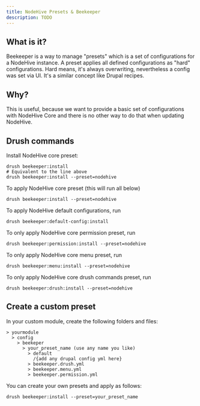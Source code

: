 ```yaml
---
title: NodeHive Presets & Beekeeper
description: TODO
---
```


## What is it?
Beekeeper is a way to manage "presets" which is a set of configurations for a NodeHive instance. A preset applies all defined configurations as "hard" configurations. Hard means, it's always overwriting, nevertheless a config was set via UI. It's a similar concept like Drupal recipes.

## Why?
This is useful, because we want to provide a basic set of configurations with NodeHive Core and there is no other way to do that when updating NodeHive.

## Drush commands

Install NodeHive core preset:
```
drush beekeeper:install
# Equivalent to the line above
drush beekeeper:install --preset=nodehive
```


To apply NodeHive core preset (this will run all below)
```
drush beekeeper:install --preset=nodehive
```

To apply NodeHive default configurations, run
```
drush beekeeper:default-config:install
```
To only apply NodeHive core permission preset, run
```
drush beekeeper:permission:install --preset=nodehive
```

To only apply NodeHive core menu preset, run
```
drush beekeeper:menu:install --preset=nodehive
```

To only apply NodeHive core drush commands preset, run
```
drush beekeeper:drush:install --preset=nodehive
```

## Create a custom preset

In your custom module, create the following folders and files:

```
> yourmodule
  > config
    > beekeper
      > your_preset_name (use any name you like)
        > default
          /{add any drupal config yml here}
        > beekeeper.drush.yml
        > beekeeper.menu.yml
        > beekeeper.permission.yml
```

You can create your own presets and apply as follows:

```
drush beekeeper:install --preset=your_preset_name
```